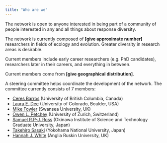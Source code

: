 ```yaml
---
title: "Who are we"
---
```


The network is open to anyone interested in being part of a community of people interested in any and all things about response diversity.

The network is currently composed of **[give approximate number]** researchers in fields of ecology and evolution. Greater diversity in research areas is desirable.

Current members include early career researchers (e.g. PhD candidates), researchers later in their careers, and everything in between.

Current members come from **[give geographical distribution]**.

A steering committee helps coordinate the development of the network. The committee currently consists of 7 members:  

* [Ceres Barros](https://ceresbarros.wordpress.com/) (University of British Columbia, Canada) 
* [Laura E. Dee](https://www.lauraedee.com/home) (University of Colorado, Boulder, USA) 
* [Mike Fowler](https://www.swansea.ac.uk/staff/m.s.fowler/) (Swansea University, UK) 
* [Owen L. Petchey](https://www.ieu.uzh.ch/en/staff/member/petchey_owen.html) (University of Zurich, Switzerland) 
* [Samuel R.P-J. Ross](https://samuelrpjross.com/) (Okinawa Institute of Science and Technology Graduate University, Japan) 
* [Takehiro Sasaki](http://www.sasa-lab.ynu.ac.jp/pukiwiki-151/index.php) (Yokohama National University, Japan) 
* [Hannah J. White](https://aru.ac.uk/people/hannah-white) (Anglia Ruskin University, UK) 
